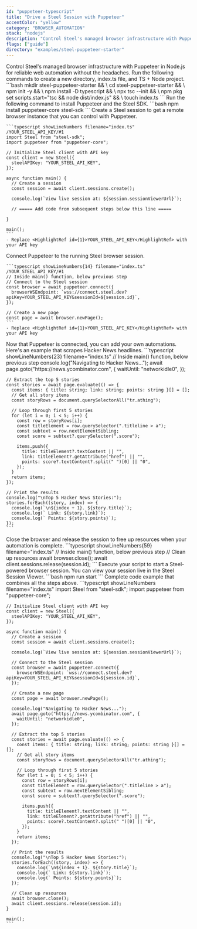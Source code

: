 ```yaml
---
id: "puppeteer-typescript"
title: "Drive a Steel Session with Puppeteer"
accentColor: "yellow"
category: "BROWSER_AUTOMATION"
stack: "nodejs"
description: "Control Steel's managed browser infrastructure with Puppeteer in Node.js for reliable web automation without the headaches."
flags: ["guide"]
directory: "examples/steel-puppeteer-starter"
---
```


<Guide>
  <Intro skipLink="#full-code-example">
    Control Steel's managed browser infrastructure with Puppeteer in Node.js for reliable web automation without the headaches.
  </Intro>

  <Step number={1} title="Optional: Create a new directory & environment">
    Run the following commands to create a new directory, index.ts file, and TS + Node project.
    ```bash
    mkdir steel-puppeteer-starter && \
    cd steel-puppeteer-starter && \
    npm init -y && \
    npm install -D typescript && \
    npx tsc --init && \
    npm pkg set scripts.start="tsc && node dist/index.js" && \
    touch index.ts
    ```
  </Step>

  <Step number={2} title="Install Puppeteer and Steel SDK">
    Run the following command to install Puppeteer and the Steel SDK.
    ```bash
    npm install puppeteer-core steel-sdk
    ```
  </Step>

  <Step number={3} title="Start a Steel Session">
    Create a Steel session to get a remote browser instance that you can control with Puppeteer.

    ```typescript showLineNumbers filename="index.ts" /YOUR_STEEL_API_KEY/#1
    import Steel from "steel-sdk";
    import puppeteer from "puppeteer-core";

    // Initialize Steel client with API key
    const client = new Steel({
      steelAPIKey: "YOUR_STEEL_API_KEY",
    });

    async function main() {
      // Create a session
      const session = await client.sessions.create();

      console.log(`View live session at: ${session.sessionViewerUrl}`);

      // ===== Add code from subsequent steps below this line =====

    }

    main();
    ```
    - Replace <HighlightRef id={1}>YOUR_STEEL_API_KEY</HighlightRef> with your API key
  </Step>

  <Step number={4} title="Connect Puppeteer to Your Session">
    Connect Puppeteer to the running Steel browser session.

    ```typescript showLineNumbers{14} filename="index.ts" /YOUR_STEEL_API_KEY/#1
    // Inside main() function, below previous step
    // Connect to the Steel session
    const browser = await puppeteer.connect({
      browserWSEndpoint: `wss://connect.steel.dev?apiKey=YOUR_STEEL_API_KEY&sessionId=${session.id}`,
    });

    // Create a new page
    const page = await browser.newPage();
    ```
    - Replace <HighlightRef id={1}>YOUR_STEEL_API_KEY</HighlightRef> with your API key
  </Step>

  <Step number={5} title="Perform Browser Automation">
    Now that Puppeteer is connected, you can add your own automations. Here's an example that scrapes Hacker News headlines.
    ```typescript showLineNumbers{23} filename="index.ts"
    // Inside main() function, below previous step
    console.log("Navigating to Hacker News...");
    await page.goto("https://news.ycombinator.com", {
      waitUntil: "networkidle0",
    });

    // Extract the top 5 stories
    const stories = await page.evaluate(() => {
      const items: { title: string; link: string; points: string }[] = [];
      // Get all story items
      const storyRows = document.querySelectorAll("tr.athing");

      // Loop through first 5 stories
      for (let i = 0; i < 5; i++) {
        const row = storyRows[i];
        const titleElement = row.querySelector(".titleline > a");
        const subtext = row.nextElementSibling;
        const score = subtext?.querySelector(".score");

        items.push({
          title: titleElement?.textContent || "",
          link: titleElement?.getAttribute("href") || "",
          points: score?.textContent?.split(" ")[0] || "0",
        });
      }
      return items;
    });

    // Print the results
    console.log("\nTop 5 Hacker News Stories:");
    stories.forEach((story, index) => {
      console.log(`\n${index + 1}. ${story.title}`);
      console.log(` Link: ${story.link}`);
      console.log(` Points: ${story.points}`);
    });
    ```
  </Step>

  <Step number={6} title="Release the Session When Done">
    Close the browser and release the session to free up resources when your automation is complete.
    ```typescript showLineNumbers{59} filename="index.ts"
    // Inside main() function, below previous step
    // Clean up resources
    await browser.close();
    await client.sessions.release(session.id);
    ```
  </Step>

  <Step number={7} title="Run Your Script">
    Execute your script to start a Steel-powered browser session. You can view your session live in the Steel Session Viewer.
    ```bash
    npm run start
    ```
  </Step>

  <FullCodeExample id="full-code-example" title="Full Example">
    Complete code example that combines all the steps above.
    ```typescript showLineNumbers filename="index.ts"
    import Steel from "steel-sdk";
    import puppeteer from "puppeteer-core";

    // Initialize Steel client with API key
    const client = new Steel({
      steelAPIKey: "YOUR_STEEL_API_KEY",
    });

    async function main() {
      // Create a session
      const session = await client.sessions.create();

      console.log(`View live session at: ${session.sessionViewerUrl}`);

      // Connect to the Steel session
      const browser = await puppeteer.connect({
        browserWSEndpoint: `wss://connect.steel.dev?apiKey=YOUR_STEEL_API_KEY&sessionId=${session.id}`,
      });

      // Create a new page
      const page = await browser.newPage();

      console.log("Navigating to Hacker News...");
      await page.goto("https://news.ycombinator.com", {
        waitUntil: "networkidle0",
      });

      // Extract the top 5 stories
      const stories = await page.evaluate(() => {
        const items: { title: string; link: string; points: string }[] = [];
        // Get all story items
        const storyRows = document.querySelectorAll("tr.athing");

        // Loop through first 5 stories
        for (let i = 0; i < 5; i++) {
          const row = storyRows[i];
          const titleElement = row.querySelector(".titleline > a");
          const subtext = row.nextElementSibling;
          const score = subtext?.querySelector(".score");

          items.push({
            title: titleElement?.textContent || "",
            link: titleElement?.getAttribute("href") || "",
            points: score?.textContent?.split(" ")[0] || "0",
          });
        }
        return items;
      });

      // Print the results
      console.log("\nTop 5 Hacker News Stories:");
      stories.forEach((story, index) => {
        console.log(`\n${index + 1}. ${story.title}`);
        console.log(` Link: ${story.link}`);
        console.log(` Points: ${story.points}`);
      });

      // Clean up resources
      await browser.close();
      await client.sessions.release(session.id);
    }

    main();
    ```
  </FullCodeExample>
</Guide>